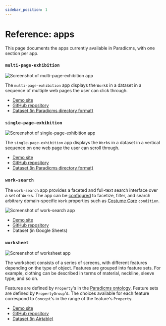 ```yaml
---
sidebar_position: 1
---
```



# Reference: apps

This page documents the apps currently available in Paradicms, with one section per app.


### `multi-page-exhibition`

![Screenshot of multi-page-exhibition app](multi-page-exhibition.png)

The `multi-page-exhibition` app displays the `Work`s in a dataset in a sequence of multiple web pages the user can click through.

* [Demo site](https://passion.bildungsroman.minorgordon.net)
* [GitHub repository](https://github.com/minorg-Bildungsroman/Passion)
* [Dataset (in Paradicms directory format)](https://github.com/minorg-Bildungsroman/Passion)

### `single-page-exhibition`

![Screenshot of single-page-exhibition app](single-page-exhibition.png)

The `single-page-exhibition` app displays the `Work`s in a dataset in a vertical sequence on one web page the user can scroll through.

* [Demo site](https://thinker-doer.bildungsroman.minorgordon.net)
* [GitHub repository](https://github.com/minorg-Bildungsroman/Thinker-Doer)
* [Dataset (in Paradicms directory format)](https://github.com/minorg-Bildungsroman/Thinker-Doer)

### `work-search`

The `work-search` app provides a faceted and full-text search interface over a set of `Work`s. The app can be [configured](/docs/reference/app-configuration) to facetize, filter, and search arbitrary domain-specific `Work` properties such as [Costume Core](http://www.ardenkirkland.com/costumecore/) `condition`.

![Screenshot of work-search app](work-search.png)

* [Demo site](https://exhibitions.dressdiscover.org)
* [GitHub repository](https://github.com/dressdiscover/exhibitions)
* <GoogleSheetsTemplateLink>Dataset (in Google Sheets)</GoogleSheetsTemplateLink>

### `worksheet`

![Screenshot of worksheet app](worksheet.png)

The worksheet consists of a series of screens, with different features depending on the type of object. Features are grouped into feature sets. For example, clothing can be described in terms of material, neckline, sleeve type, and so on.

Features are defined by `Property`'s in the [Paradicms ontology](/docs/reference/ontology). Feature sets are defined by `PropertyGroup`'s. The choices available for each feature correspond to `Concept`'s in the range of the feature's `Property`.

* [Demo site](https://worksheet.dressdiscover.org)
* [GitHub repository](https://github.com/dressdiscover/worksheet)
* [Dataset (in Airtable)](https://airtable.com/appS5bN4hk1aWEzE0/tblvgw66SMo5lDgS4/viwW1AA0vZqFKmiad?blocks=hide)
